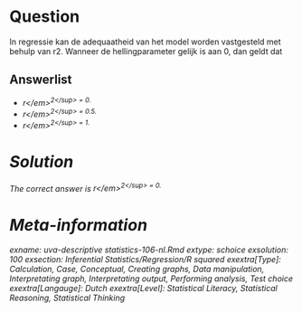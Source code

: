 Question
========

In regressie kan de adequaatheid van het model worden vastgesteld met behulp van r2. Wanneer de hellingparameter gelijk is aan 0, dan geldt dat

Answerlist
----------
* <em>r<\/em><sup>2<\/sup> = 0.
* <em>r<\/em><sup>2<\/sup> = 0.5.
* <em>r<\/em><sup>2<\/sup> = 1.

Solution
========

The correct answer is  <em>r<\/em><sup>2<\/sup> = 0.

Meta-information
================
exname: uva-descriptive statistics-106-nl.Rmd
extype: schoice
exsolution: 100
exsection: Inferential Statistics/Regression/R squared
exextra[Type]: Calculation, Case, Conceptual, Creating graphs, Data manipulation, Interpretating graph, Interpretating output, Performing analysis, Test choice
exextra[Langauge]: Dutch
exextra[Level]: Statistical Literacy, Statistical Reasoning, Statistical Thinking
